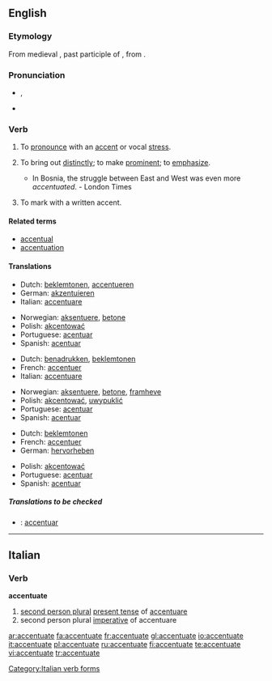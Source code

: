 {{was wotd|2008|January|17}}
==English==

===Etymology===
From medieval {{L.}} {{term|accentuatus|accentuātus|lang=la}}, past participle of {{term|accentuare|accentuāre|lang=la}}, from {{term|accentus|lang=la}}.

===Pronunciation===
* {{a|RP|US}} {{IPA|/əkˈsen.tʃu.eɪt/|/ækˈsen.tʃu.eɪt/}}, {{SAMPA|/@k"sEn.tSU.eIt/, /{k"sEn.tSU.eIt/}} 
* {{audio|en-us-accentuate.ogg|Audio (US)}}

===Verb===
{{en-verb|accentuat|ing}}

# {{transitive}} To [[pronounce]] with an [[accent]] or vocal [[stress]].
# {{transitive}} To bring out [[distinctly]]; to make [[prominent]]; to [[emphasize]].
#* In Bosnia, the struggle between East and West was even more ''accentuated''. - London Times
# {{transitive}} To mark with a written accent.

====Related terms====
* [[accentual]]
* [[accentuation]]

====Translations====
{{trans-top|to pronounce with an accent}}
*Dutch: [[beklemtonen]], [[accentueren]]
*German: [[akzentuieren]]
*Italian: [[accentuare]]
{{trans-mid}}
*Norwegian: [[aksentuere]], [[betone]]
*Polish: [[akcentować]]
*Portuguese: [[acentuar]]
*Spanish: [[acentuar]]
{{trans-bottom}}

{{trans-top|to bring out distinctly}}
*Dutch: [[benadrukken]], [[beklemtonen]]
*French: [[accentuer]]
*Italian: [[accentuare]]
{{trans-mid}}
*Norwegian: [[aksentuere]], [[betone]], [[framheve]]
*Polish: [[akcentować]], [[uwypuklić]]
*Portuguese: [[acentuar]]
*Spanish: [[acentuar]]
{{trans-bottom}}

{{trans-top|to mark with a written accent}}
*Dutch: [[beklemtonen]]
*French: [[accentuer]]
*German: [[hervorheben]]
{{trans-mid}}
*Polish: [[akcentować]]
*Portuguese: [[acentuar]]
*Spanish: [[acentuar]]
{{trans-bottom}}

=====Translations to be checked=====
{{checktrans}}
*{{ttbc|Interlingua}}: [[accentuar]]

----

==Italian==

===Verb===
'''accentuate'''

# [[second person plural]] [[present tense]] of [[accentuare]]
# second person plural [[imperative]] of accentuare

[[Category:Italian verb forms]]

[[ar:accentuate]]
[[fa:accentuate]]
[[fr:accentuate]]
[[gl:accentuate]]
[[io:accentuate]]
[[it:accentuate]]
[[pl:accentuate]]
[[ru:accentuate]]
[[fi:accentuate]]
[[te:accentuate]]
[[vi:accentuate]]
[[tr:accentuate]]